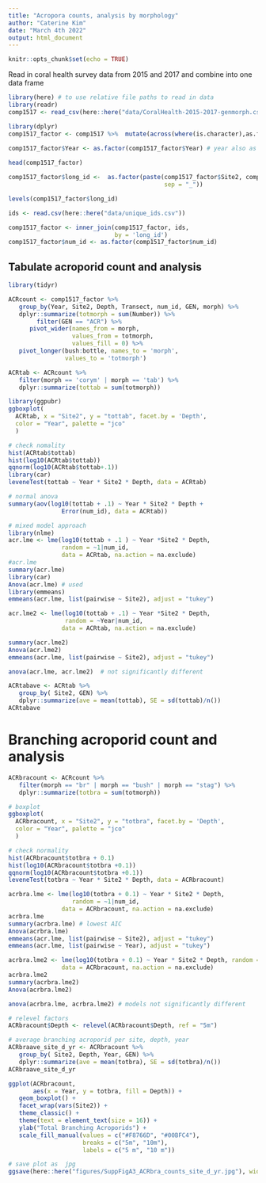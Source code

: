 ```yaml
---
title: "Acropora counts, analysis by morphology"
author: "Caterine Kim"
date: "March 4th 2022"
output: html_document
---
```


```r
knitr::opts_chunk$set(echo = TRUE)
```

Read in coral health survey data from 2015 and 2017 and combine into one data frame

```r
library(here) # to use relative file paths to read in data
library(readr)
comp1517 <- read_csv(here::here("data/CoralHealth-2015-2017-genmorph.csv")) 

library(dplyr)
comp1517_factor <- comp1517 %>%  mutate(across(where(is.character),as.factor))
   
comp1517_factor$Year <- as.factor(comp1517_factor$Year) # year also as a factor

head(comp1517_factor)
```

```r
comp1517_factor$long_id <-  as.factor(paste(comp1517_factor$Site2, comp1517_factor$Depth, comp1517_factor$Transect,
                                            sep = "_"))

levels(comp1517_factor$long_id)

ids <- read.csv(here::here("data/unique_ids.csv"))

comp1517_factor <- inner_join(comp1517_factor, ids,
                              by = 'long_id')
comp1517_factor$num_id <- as.factor(comp1517_factor$num_id)
```

## Tabulate acroporid count and analysis

```r
library(tidyr)

ACRcount <- comp1517_factor %>% 
   group_by(Year, Site2, Depth, Transect, num_id, GEN, morph) %>% 
   dplyr::summarize(totmorph = sum(Number)) %>% 
        filter(GEN == "ACR") %>% 
      pivot_wider(names_from = morph,
                  values_from = totmorph,
                  values_fill = 0) %>%
   pivot_longer(bush:bottle, names_to = 'morph',
                values_to = 'totmorph')

ACRtab <- ACRcount %>% 
   filter(morph == 'corym' | morph == 'tab') %>%
   dplyr::summarize(tottab = sum(totmorph))

library(ggpubr) 
ggboxplot(
  ACRtab, x = "Site2", y = "tottab", facet.by = 'Depth',
  color = "Year", palette = "jco"
  )

# check nomality
hist(ACRtab$tottab)
hist(log10(ACRtab$tottab))
qqnorm(log10(ACRtab$tottab+.1))
library(car)
leveneTest(tottab ~ Year * Site2 * Depth, data = ACRtab)
```
```r
# normal anova
summary(aov(log10(tottab + .1) ~ Year * Site2 * Depth +
               Error(num_id), data = ACRtab))

# mixed model approach
library(nlme)
acr.lme <- lme(log10(tottab + .1 ) ~ Year *Site2 * Depth, 
               random = ~1|num_id,
               data = ACRtab, na.action = na.exclude)
#acr.lme
summary(acr.lme)
library(car)
Anova(acr.lme) # used
library(emmeans)
emmeans(acr.lme, list(pairwise ~ Site2), adjust = "tukey")
```

```r
acr.lme2 <- lme(log10(tottab + .1) ~ Year *Site2 * Depth, 
                random = ~Year|num_id,
               data = ACRtab, na.action = na.exclude)

summary(acr.lme2)
Anova(acr.lme2)
emmeans(acr.lme, list(pairwise ~ Site2), adjust = "tukey")

anova(acr.lme, acr.lme2)  # not significantly different
```

```r
ACRtabave <- ACRtab %>% 
   group_by( Site2, GEN) %>% 
   dplyr::summarize(ave = mean(tottab), SE = sd(tottab)/n())
ACRtabave
```

# Branching acroporid count and analysis

```r
ACRbracount <- ACRcount %>% 
   filter(morph == "br" | morph == "bush" | morph == "stag") %>% 
   dplyr::summarize(totbra = sum(totmorph))

# boxplot
ggboxplot(
  ACRbracount, x = "Site2", y = "totbra", facet.by = 'Depth',
  color = "Year", palette = "jco"
  )

# check normality
hist(ACRbracount$totbra + 0.1)
hist(log10(ACRbracount$totbra +0.1))
qqnorm(log10(ACRbracount$totbra +0.1))
leveneTest(totbra ~ Year * Site2 * Depth, data = ACRbracount)
```
```r
acrbra.lme <- lme(log10(totbra + 0.1) ~ Year * Site2 * Depth, 
                  random = ~1|num_id,
               data = ACRbracount, na.action = na.exclude)
acrbra.lme
summary(acrbra.lme) # lowest AIC
Anova(acrbra.lme)
emmeans(acr.lme, list(pairwise ~ Site2), adjust = "tukey")
emmeans(acr.lme, list(pairwise ~ Year), adjust = "tukey")
```

```r
acrbra.lme2 <- lme(log10(totbra + 0.1) ~ Year * Site2 * Depth, random = ~Year|num_id,
               data = ACRbracount, na.action = na.exclude)
acrbra.lme2
summary(acrbra.lme2)
Anova(acrbra.lme2)

anova(acrbra.lme, acrbra.lme2) # models not significantly different 
```

```r
# relevel factors 
ACRbracount$Depth <- relevel(ACRbracount$Depth, ref = "5m")

# average branching acroporid per site, depth, year
ACRbraave_site_d_yr <- ACRbracount %>% 
   group_by( Site2, Depth, Year, GEN) %>% 
   dplyr::summarize(ave = mean(totbra), SE = sd(totbra)/n()) 
ACRbraave_site_d_yr

ggplot(ACRbracount, 
       aes(x = Year, y = totbra, fill = Depth)) +
   geom_boxplot() +
   facet_wrap(vars(Site2)) +
   theme_classic() +
   theme(text = element_text(size = 16)) +
   ylab("Total Branching Acroporids") +
   scale_fill_manual(values = c("#F8766D", "#00BFC4"),
                     breaks = c("5m", "10m"),
                     labels = c("5 m", "10 m"))

# save plot as  jpg
ggsave(here::here("figures/SuppFigA3_ACRbra_counts_site_d_yr.jpg"), width = 7, height = 4)
```
